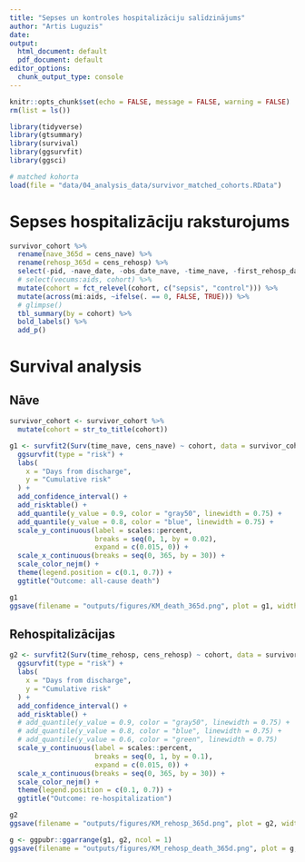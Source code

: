 ```yaml
---
title: "Sepses un kontroles hospitalizāciju salīdzinājums"
author: "Artis Luguzis"
date: 
output:
  html_document: default
  pdf_document: default
editor_options: 
  chunk_output_type: console
---
```


```r
knitr::opts_chunk$set(echo = FALSE, message = FALSE, warning = FALSE)
rm(list = ls())
```

```r
library(tidyverse)
library(gtsummary)
library(survival)
library(ggsurvfit)
library(ggsci)
```


```r
# matched kohorta
load(file = "data/04_analysis_data/survivor_matched_cohorts.RData")
```

# Sepses hospitalizāciju raksturojums

```r
survivor_cohort %>% 
  rename(nave_365d = cens_nave) %>% 
  rename(rehosp_365d = cens_rehosp) %>% 
  select(-pid, -nave_date, -obs_date_nave, -time_nave, -first_rehosp_date, -obs_date_rehosp, -time_rehosp) %>% 
  # select(vecums:aids, cohort) %>% 
  mutate(cohort = fct_relevel(cohort, c("sepsis", "control"))) %>% 
  mutate(across(mi:aids, ~ifelse(. == 0, FALSE, TRUE))) %>% 
  # glimpse()
  tbl_summary(by = cohort) %>% 
  bold_labels() %>% 
  add_p()
```

# Survival analysis

## Nāve

```r
survivor_cohort <- survivor_cohort %>% 
  mutate(cohort = str_to_title(cohort))

g1 <- survfit2(Surv(time_nave, cens_nave) ~ cohort, data = survivor_cohort) %>% 
  ggsurvfit(type = "risk") +
  labs(
    x = "Days from discharge",
    y = "Cumulative risk"
  ) + 
  add_confidence_interval() +
  add_risktable() +
  add_quantile(y_value = 0.9, color = "gray50", linewidth = 0.75) +
  add_quantile(y_value = 0.8, color = "blue", linewidth = 0.75) +
  scale_y_continuous(label = scales::percent,
                     breaks = seq(0, 1, by = 0.02),
                     expand = c(0.015, 0)) +
  scale_x_continuous(breaks = seq(0, 365, by = 30)) +
  scale_color_nejm() +
  theme(legend.position = c(0.1, 0.7)) +
  ggtitle("Outcome: all-cause death")

g1
ggsave(filename = "outputs/figures/KM_death_365d.png", plot = g1, width = 20, height = 10, units = "cm")
```

## Rehospitalizācijas

```r
g2 <- survfit2(Surv(time_rehosp, cens_rehosp) ~ cohort, data = survivor_cohort) %>% 
  ggsurvfit(type = "risk") +
  labs(
    x = "Days from discharge",
    y = "Cumulative risk"
  ) + 
  add_confidence_interval() +
  add_risktable() +
  # add_quantile(y_value = 0.9, color = "gray50", linewidth = 0.75) +
  # add_quantile(y_value = 0.8, color = "blue", linewidth = 0.75) +
  # add_quantile(y_value = 0.6, color = "green", linewidth = 0.75)
  scale_y_continuous(label = scales::percent,
                     breaks = seq(0, 1, by = 0.1),
                     expand = c(0.015, 0)) +
  scale_x_continuous(breaks = seq(0, 365, by = 30)) +
  scale_color_nejm() +
  theme(legend.position = c(0.1, 0.7)) +
  ggtitle("Outcome: re-hospitalization")

g2
ggsave(filename = "outputs/figures/KM_rehosp_365d.png", plot = g2, width = 20, height = 10, units = "cm")

g <- ggpubr::ggarrange(g1, g2, ncol = 1)
ggsave(filename = "outputs/figures/KM_rehosp_death_365d.png", plot = g, width = 20, height = 20, units = "cm")
```

